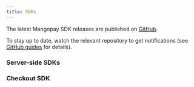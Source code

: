 ```yaml
---
title: SDKs
---
```


The latest Mangopay SDK releases are published on <a href="https://github.com/Mangopay" target="_blank">GitHub</a>.

To stay up to date, watch the relevant repository to get notifications (see <a href="https://docs.github.com/en/account-and-profile/managing-subscriptions-and-notifications-on-github/setting-up-notifications/about-notifications" target="_blank">GitHub guides</a> for details).

### Server-side SDKs

<CardGroup cols={3}>
<Card title="Node.js" href="https://github.com/Mangopay/mangopay2-nodejs-sdk/releases"></Card>
<Card title="PHP" href="https://github.com/Mangopay/mangopay2-php-sdk/releases"></Card>
<Card title="Python" href="https://github.com/Mangopay/mangopay2-python-sdk/releases"></Card>
<Card title=".Net" href="https://github.com/Mangopay/mangopay2-net-sdk/releases"></Card>
<Card title="Java" href="https://github.com/Mangopay/mangopay2-java-sdk/releases"></Card>
<Card title="Ruby" href="https://github.com/Mangopay/mangopay2-ruby-sdk/releases"></Card>
</CardGroup>

### Checkout SDK

<CardGroup cols={3}>
<Card title="Web" href="https://github.com/Mangopay/mangopay-checkout-web/blob/main/CHANGELOG.md"></Card>
<Card title="Android" href="https://github.com/Mangopay/mangopay-checkout-android/blob/main/CHANGELOG.md"></Card>
<Card title="iOS" href="https://github.com/Mangopay/mangopay-checkout-ios/blob/main/CHANGELOG.md"></Card>
</CardGroup>